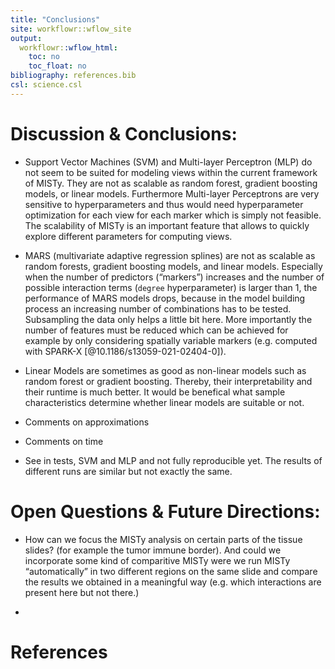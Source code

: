 ```yaml
---
title: "Conclusions"
site: workflowr::wflow_site
output:
  workflowr::wflow_html:
    toc: no
    toc_float: no
bibliography: references.bib
csl: science.csl
---
```


# Discussion & Conclusions:

* Support Vector Machines (SVM) and Multi-layer Perceptron (MLP) do not seem to be suited for modeling views within the current framework of MISTy. They are not as scalable as random forest, gradient boosting models, or linear models. Furthermore Multi-layer Perceptrons are very sensitive to hyperparameters and thus would need hyperparameter optimization for each view for each marker which is simply not feasible. The scalability of MISTy is an important feature that allows to quickly explore different parameters for computing views.

* MARS (multivariate adaptive regression splines) are not as scalable as random forests, gradient boosting models, and linear models. Especially when the number of predictors ("markers") increases and the number of possible interaction terms (`degree` hyperparameter) is larger than 1, the performance  of MARS models drops, because in the model building process an increasing number of combinations has to be tested. Subsampling the data only helps a little bit here. More importantly the number of features must be reduced which can be achieved for example by only considering spatially variable markers (e.g. computed with SPARK-X [@10.1186/s13059-021-02404-0]).

* Linear Models are sometimes as good as non-linear models such as random forest or gradient boosting. Thereby, their interpretability and their runtime is much better. It would be benefical what sample characteristics determine whether linear models are suitable or not.

* Comments on approximations

* Comments on time

* See in tests, SVM and MLP and not fully reproducible yet. The results of
different runs are similar but not exactly the same.

# Open Questions & Future Directions:

* How can we focus the MISTy analysis on certain parts of the tissue slides? 
(for example the tumor immune border). And could we incorporate some kind
of comparitive MISTy were we run MISTy "automatically" in two different
regions on the same slide and compare the results we obtained in a meaningful
way (e.g. which interactions are present here but not there.)

* 

# References

